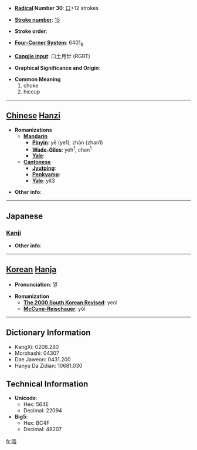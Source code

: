 * '''[[Wiktionary:Chinese radical index| Radical]] Number 30''': [[Wiktionary:Chinese radical index 口|口]]+12 strokes

* '''[[Wiktionary:Chinese total strokes index|Stroke number]]''': [[Wiktionary:Chinese total strokes index 15|15]]

* '''Stroke order''': 

* '''[[Wiktionary:Chinese four corner index|Four-Corner System]]''': 6401<sub>8</sub>

* '''[[Wiktionary:Chinese Cangjie index|Cangjie input]]''': 口土月廿 (RGBT)

* '''Graphical Significance and Origin''': 

* '''Common Meaning'''
*#choke
*# hiccup


----

== [[Chinese]] [[Hanzi]] ==

* '''Romanizations'''
** '''[[Mandarin]]'''
*** '''[[Pinyin]]''': yē (ye1), zhān (zhan1)
*** '''[[Wade-Giles]]''': yeh<sup>1</sup>, chan<sup>1</sup>
*** '''[[Yale]]''': 
** '''[[Cantonese]]'''
*** '''[[Jyutping]]''':
*** '''[[Penkyamp]]''': 
*** '''[[Yale]]''': yit3

* '''Other info''': 

----

==Japanese==
===[[Kanji]]===
{{kanji|on readings=[[いつ]] (itsu), [[えつ]] (etsu)
|kun readings=[[むせぶ]] (musebu)
}}

* '''Other info''':  

----

== [[Korean]] [[Hanja]] ==

* '''Pronunciation''': 열

* '''Romanization'''
** '''[[The 2000 South Korean Revised Romanization|The 2000 South Korean Revised]]''': yeol
** '''[[McCune-Reischauer]]''': yŏl

----

== Dictionary Information ==

* KangXi: 0208.280
* Morohashi: 04307
* Dae Jaweon: 0431.200
* Hanyu Da Zidian: 10681.030

== Technical Information ==

* '''Unicode''':
** Hex: 564E
** Decimal: 22094
* '''Big5''':
** Hex: BC4F
** Decimal: 48207

[[fr:噎]]